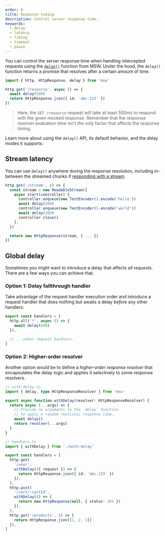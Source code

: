 ```yaml
---
order: 8
title: Response timing
description: Control server response time.
keywords:
  - delay
  - latency
  - timing
  - timeout
  - pause
---
```


You can control the server response time when handling intercepted requests using the [`delay()`](/docs/api/delay) function from MSW. Under the hood, the `delay()` function returns a promise that resolves after a certain amount of time.

```ts {4} /delay/
import { http, HttpResponse, delay } from 'msw'

http.get('/resource', async () => {
  await delay(500)
  return HttpResponse.json({ id: 'abc-123' })
})
```

> Here, the `GET /resource` request will take at least 500ms to respond with the given mocked response. Remember that the response resolver evaluation time isn't the only factor that affects the response timing.

Learn more about using the `delay()` API, its default behavior, and the delay modes it supports:


<PageCard
  icon={CubeTransparentIcon}
  url="/docs/api/delay"
  title="delay()"
  description="API reference for the `delay` function."
/>

## Stream latency

You can use `delay()` anywhere during the response resolution, including in-between the streamed chunks if [responding with a stream](/docs/http/mocking-responses/streaming):

```ts {5,7}
http.get('/stream', () => {
  const stream = new ReadableStream({
    async start(controller) {
      controller.enqueue(new TextEncoder().encode('hello'))
      await delay(200)
      controller.enqueue(new TextEncoder().encode('world'))
      await delay(300)
      controller.close()
    },
  })

  return new HttpResponse(stream, { ... })
})
```

## Global delay

Sometimes you might want to introduce a delay that affects _all requests_. There are a few ways you can achieve that.

### Option 1: Delay fallthrough handler

Take advantage of the request handler execution order and introduce a request handler that does nothing but awaits a delay _before_ any other handlers:

```ts {2-4}
export const handlers = [
  http.all('*', async () => {
    await delay(500)
  }),

  // ...other request handlers.
]
```

### Option 2: Higher-order resolver

Another option would be to define a _higher-order response resolver_ that encapsulates the delay logic and applies it selectively to some response resolvers.

```ts {6-8}
// with-delay.ts
import { delay, type HttpResponseResolver } from 'msw'

export async function withDelay(resolver: HttpResponseResolver) {
  return async (...args) => {
    // Provide no arguments to the `delay` function
    // to apply a random realistic response time.
    await delay()
    return resolver(...args)
  }
}
```

```ts {7,13} /withDelay/2,3
// handlers.ts
import { withDelay } from './with-delay'

export const handlers = [
  http.get(
    '/user',
    withDelay(({ request }) => {
      return HttpResponse.json({ id: 'abc-123' })
    }),
  ),
  http.post(
    '/cart/:cartId',
    withDelay(() => {
      return new HttpResponse(null, { status: 201 })
    }),
  ),
  http.get('/products', () => {
    return HttpResponse.json([1, 2, 3])
  }),
]
```
